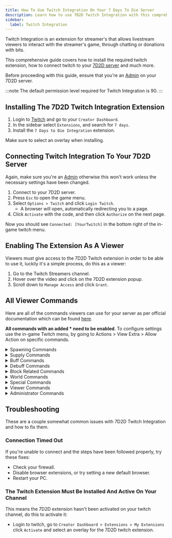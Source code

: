 ```yaml
---
title: How To Use Twitch Integration On Your 7 Days To Die Server
description: Learn how to use 7D2D Twitch Integration with this comprehensive guide, this is suitable for any 7D2D server and isn't just related to Game Host Bros
sidebar:
  label: Twitch Integration
---
```


Twitch Integration is an extension for streamer's that allows livestream viewers to interact with the streamer's game, through chatting or donations with bits. 

This comprehensive guide covers how to install the required twitch extension, how to connect twitch to your [7D2D server](https://www.gamehostbros.com/7-days-to-die-server-hosting/) and much more.

Before proceeding with this guide, ensure that you're an [Admin](/games/7-days-to-die/adding-admins/) on your 7D2D server.

:::note
The default permission level required for Twitch Integration is 90.
:::

## Installing The 7D2D Twitch Integration Extension

<Steps>

1. Login to [Twitch](https://www.twitch.tv/) and go to your `Creator Dashboard`.
2. In the sidebar select `Extensions`, and search for `7 days`.
3. Install the `7 Days to Die Integration` extension.
</Steps>

Make sure to select an overlay when installing.

## Connecting Twitch Integration To Your 7D2D Server

Again, make sure you're an [Admin](/games/7-days-to-die/adding-admins/) otherwise this won't work unless the necessary settings have been changed.

<Steps>

1. Connect to your 7D2D server.
2. Press `Esc` to open the game menu.
3. Select `Options > Twitch` and click `Login Twitch`.
   - A browser will open, automatically redirecting you to a page.
4. Click `Activate` with the code, and then click `Authorize` on the next page.
</Steps>

Now you should see `Connected: [YourTwitch]` in the bottom right of the in-game twitch menu.

## Enabling The Extension As A Viewer

Viewers must give access to the 7D2D Twitch extension in order to be able to use it, luckily it's a simple process, do this as a viewer:

<Steps>

1. Go to the Twitch Streamers channel.
2. Hover over the video and click on the 7D2D extension popup.
3. Scroll down to `Manage Access` and click `Grant`.
</Steps>

## All Viewer Commands

Here are all of the commands viewers can use for your server as per official documentation which can be found [here](https://7daystodie.com/wp-content/uploads/2023/10/twitch_documentation_rev_10_26_2023.pdf).

**All commands with an added * need to be enabled**. To configure settings use the in-game Twitch menu, by going to Actions > View Extra > Allow Action on specific commands.

<details>
<summary>Spawning Commands</summary>

| Command           | Description                                          |
|-------------------|------------------------------------------------------|
| #spawn_bear       | Spawns a bear.                                       |
| #spawn_biker      | Spawns a biker zombie.                               |
| #spawn_boar       | Spawns a boar.                                       |
| #spawn_cop        | Spawns a cop zombie.                                 |
| #spawn_coyote     | Spawns a coyote.                                     |
| #spawn_crawler    | Spawns a crawler zombie.                             |
| #spawn_demo       | Spawns a demo zombie.                                |
| #spawn_direwolf   | Spawns a direwolf.                                   |
| #spawn_dog        | Spawns a dog.                                        |
| #spawn_feral      | Spawns a feral zombie.                               |
| #spawn_lion       | Spawns a lion.                                       |
| #spawn_mama       | Spawns a big mama zombie.                            |
| #spawn_mutated    | Spawns a mutated zombie.                             |
| #spawn_normal     | Spawns a normal zombie.                              |
| #spawn_rad        | Spawns a radiated zombie.                            |
| #spawn_radvulture | Spawns a radiated vulture.                           |
| #spawn_snake      | Spawns a snake.                                      |
| #spawn_soldier    | Spawns a soldier zombie.                             |
| #spawn_spider     | Spawns a spider zombie.                              |
| #spawn_tourist    | Spawns a tourist zombie.                             |
| #spawn_vulture    | Spawns a vulture.                                    |
| #spawn_wight      | Spawns a wight zombie.                               |
| #spawn_wolf       | Spawns a wolf.                                       |
| #bomb_blitz       | Small groups of burnt zombies spawn and chase the target then explode. |
| #buffed_ferals    | Spawn a group of empowered feral zombies.            |
| #buffed_rads      | Spawn a group of empowered radiated zombies.         |
| #buffed_wights    | Spawn a group of empowered wights.                   |
| #buffed_zombies   | Spawn a group of empowered zombies.                  |
| #group_bears      | Spawn a group of bears.                              |
| #group_boars      | Spawn a group of boars.                              |
| #group_chickens   | Spawn a group of murder chickens.                    |
| #group_coyotes    | Spawn a group of coyotes.                            |
| #group_dogs       | Spawn a group of dogs.                               |
| #group_grace      | Spawn Grace with some boars.                         |
| #group_dogs     | Spawn a group of dogs.                                 |
| #group_grace    | Spawn Grace with some boars.                           |
| #group_vultures | Spawn a group of vultures.                             |
| #group_wolves   | Spawn a group of wolves.                               |
| #horde_bears    *  | Spawns a large group of bears.                         |
| #horde_boars    *  | Spawns a large group of boars.                         |
| #horde_chickens *  | Spawns a large group of chickens.                      |
| #horde_wolves   *  | Spawns a large group of wolves.                        |
| #horde_zombies  *  | Spawns a large group of regular zombies.               |
| #horde_ferals   *  | Spawns a large group of feral zombies.                 |
| #horde_rads     *  | Spawns a large group of radiated zombies.              |
</details>

<details>
<summary>Supply Commands</summary>

| Command             | Description                        |
|---------------------|------------------------------------|
| #supply_4x4         | Supplies a 4×4 parts crate.       |
| #supply_ammo        | Supplies an ammo crate.           |
| #supply_armor       | Supplies an armor crate.          |
| #supply_bicycle     | Supplies a bicycle parts crate.   |
| #supply_books       | Supplies a book crate.            |
| #supply_builder     | Spawns a single builder crate.    |
| #supply_electrical  | Supplies an electrical crate.     |
| #supply_explosives  | Supplies an explosives crate.     |
| #supply_farming     | Spawns a single farming crate.    |
| #supply_meal        | Supplies a meal crate.            |
| #supply_meds        | Supplies a medical crate.         |
| #supply_minibike    | Supplies a minibike parts crate.  |
| #supply_mods        | Supplies a mods crate.            |
| #supply_motorcycle  | Supplies a motorcycle parts crate.|
| #supply_resource    | Supplies a resource crate.        |
| #supply_robo        | Supplies a robotic crate.         |
| #supply_sammo       | Supplies a special ammo crate.    |
| #supply_tool        | Supplies a tool crate.            |
| #supply_utility     | Supplies an utility crate.        |
| #supply_weapon      | Supplies a weapon crate.          |
| #supply_candy       | Supplies a single candy crate.    |
| #supply_treasure    | Supplies a single treasure crate. |
</details>

<details>
<summary>Buff Commands</summary>

| Command            | Description                                                                                                   |
|--------------------|---------------------------------------------------------------------------------------------------------------|
| #boost_melee       | Cancels Weaken/No Melee if enabled on Target or increases melee damage for the target and their party for a limited time. |
| #boost_range       | Cancels Weaken/No Range if enabled on Target or increases range damage for the target and their party for a limited time. |
| #celebrate         | Any zombies/animals killed by the target and their party will explode into confetti for a limited time.        |
| #energize          | Increases stamina regeneration of the target and their party for a limited time.                               |
| #fast              | Cancels Slow if enabled on Target or increases the movement speed of the target and their party for a limited time. |
| #jump              | Increases jump height of the target and their party for a limited time.                                        |
| #leech             | Cancels Anti-Leech if enabled on Target or applies all damage given as health to the target and their party for a limited time. |
| #pack_mule         | Removes the encumbrance from the target and their party for a limited time.                                    |
| #regen             | Cancels Hurt if enabled on Target or increases health regen and removes all criticals for the target and their party for a limited time. |
| #shield            | Increases the damage resistance of the target and their party for a limited time.                              |
| #silly             | All sounds replaced with “Silly” sounds for a limited time.                                                    |
| #stay_still        | Cancels Keep Moving if enabled on Target or heals the target and their party for a limited time if they stop moving. |
| #infinite_ammo     | Enables infinite ammo for the target and their party for a limited time.                                       |
| #insta_regen       | Instantly heals the target and their party to full and removes all debuffs.                                    |
| #nourish           | Instantly removes hunger and thirst from the target and their party members.                                   |
| #pp_bonanza        | Everyone in your chat receives double the point generation for a limited time.                                 |
| #xp_gain           | Doubles all XP gains of the target and their party for a limited time.                                         |
</details>

<details>
<summary>Debuff Commands</summary>

| Command            | Description                                                                                                     |
|--------------------|-----------------------------------------------------------------------------------------------------------------|
| #antileech         | Cancels Leech if enabled on Target or applies all damage given as damage to the target and their party for a limited time. |
| #blur              | Blurs the vision of the target and their party for a limited time.                                              |
| #clumsy_runner   *  | Target and their party members have a chance to fall when running.                                              |
| #confuse           | Reverses all movement controls.                                                                                 |
| #deafen            | All sounds are reduced to near inaudible levels.                                                                |
| #distort           | Distorts the vision of the target and their party for a limited time.                                           |
| #dont_miss         | Target and their party take damage if they miss their attacks.                                                  |
| #double_spawns   *  | Doubles all spawns for the target and their party.                                                              |
| #encumbered      *  | Target and their party lose all bonuses that reduce encumbrance.                                                |
| #greyscale         | Changes the vision of the target and their party to black and white for a limited time.                         |
| #headshot          | Target and their party can only damage zombies and animals with headshots.                                      |
| #hurt              | Cancels Regen if enabled on Target or reduces the max health of the target and their party for a limited time.  |
| #keep_moving       | Cancels Stay Still if enabled on Target or damages the target and their party if they stop moving for a limited time. |
| #jumbled_backpack  | Shuffles the backpack of the target and their party for a limited time.                                         |
| #no_explosives     | No explosive use.                                                                                               |
| #no_melee          | Cancels Boost Melee if enabled on Target or stops any melee attacks for the target and their party for a limited time. |
| #no_range          | Cancels Boost Range if enabled on Target or stops any range attacks for the target and their party for a limited time. |
| #no_robo           | No robotic helpers will function.                                                                              |
| #no_stealth        | “Bombs” go off that give your position away in stealth.                                                         |
| #no_vehicle        | Using vehicles hurts you.                                                                                      |
| #newbie            | Reduces all attributes and perks of the target and their party to that of a new player.                         |
| #no_help           | Disables all helpful Twitch commands for a limited time.                                                        |
| #no_running    *    | Damages the Target and their party if they run for a limited time.                                              |
| #no_safe       *    | Target and their party take damage when inside a trader outpost or land claim area.                             |
| #no_trader     *    | Target and their party are not allowed to enter trader outposts for a limited time.                             |
| #painting          | A painting visual filter is applied to the player.                                                              |
| #resurrect       * | Enemies killed by the target or their party are resurrected.                                                    |
| #shield_enemies  * | Target and their party members do less damage to all enemies and animals.                                       |
| #silent_actions  * | Target no longer sees or hears notifications about Twitch Actions for the duration of the buff.                 |
| #slow              | Cancels Fast if enabled on Target or reduces the movement speed of the target and their party for 60 seconds.   |
| #tougher_enemies   | Target and their party have tougher enemies for a limited time.                                                 |
| #trippy            | Causes the target and their party to hallucinate for 60 seconds.                                                |
| #unlock_actions  *  | Target has progression turned off for a limited time.                                                           |
| #weak_jump       *  | Decreases the jump height of the target and their party for a limited time.                                     |
| #weak_melee        | You have decreased melee damage. (-75% melee damage).                                                           |

</details>

<details>
<summary>Block Related Commands</summary>

| Command           | Description                                                                                                     |
|-------------------|-----------------------------------------------------------------------------------------------------------------|
| #break_claim     * | Target’s nearby landclaim is broken, and the target and their party cannot place another for a limited time.    |
| #cacti           * | Spawns a group of cacti around the target.                                                                      |
| #destroy_base    * | Destroys the target’s entire land claim area.                                                                   |
| #destroy_station * | Destroys a random workstation (excluding campfires) near the target in their landclaim.                         |
| #doors_off       * | Removes all the doors in the area around the target.                                                            |
| #empty_boxes     * | Empties all the boxes in the target’s land claim.                                                               |
| #fill_base       * | Fills the target’s entire land claim area with dirt.                                                            |
| #grow             | Makes all nearby farming plants grow to their next stage.                                                       |
| #mine_field      * | Spawns a minefield around the target.                                                                           |
| #rename_signs    * | Renames all the signs and boxes in a land claim to "Renamed by [viewer]".                                       |
| #shuffle_boxes   * | Shuffles the contents of all nearby containers.                                                                 |
| #spike_traps     * | Spawns spike traps around the target.                                                                           |
| #spoil_boxes     * | Spoils all food in the entire bounds of the land claim.                                                         |
| #weaken_blocks   * | Sets all nearby blocks to 1 health around the Target. Does not work in safe zones.                              |
</details>

<details>
<summary>World Commands</summary>

| Command          | Description                                                                                                |
|------------------|------------------------------------------------------------------------------------------------------------|
| #daytime         | Moves time forward to the next morning. Can only be activated at night.                                   |
| #fog             | Commands fog to appear in the world around you.                                                           |
| #nighttime    *   | Moves time forward to the next night. Can only be activated during the day.                               |
| #no_time         | Moves time forward a small amount then hides the day and time display for the target and their party.      |
| #rain            | Commands rain to appear in the world around you.                                                          |
| #snow            | Commands snow to appear in the world around you.                                                          |
| #thunderstorm    | Commands a thunderstorm to appear in the world around you.                                               |
| #bloodmoon     *  | Triggers a bloodmoon event for the current day.                                                           |

</details>

<details>
<summary>Special Commands</summary>

| Command              | Description                                                                                                          |
|----------------------|----------------------------------------------------------------------------------------------------------------------|
| #add_fuel      *      | Sets the fuel of the target’s nearest owned vehicle to full.                                                        |
| #auto_pull           | Target has all spawned zombies pulled to their position periodically.                                               |
| #big_head            | Zombies, Animals, and NPCs have inflated heads! Easier headshots.                                                  |
| #blind         *      | Blinds the target and their party for 10 seconds.                                                                   |
| #burn_near           | All nearby zombies around the target are burned for a few seconds.                                                 |
| #bucket_head         | Zombies and Animals have buckets on their head for a short amount of time.                                         |
| #cripple_em          | All nearby zombies around the target are crippled and will crawl from now on.                                      |
| #dance_off           | All zombies and NPCs will dance as music plays.                                                                    |
| #degrade             | Slightly degrades all toolbelt items for the target and their party.                                               |
| #destroy_armor     * | Deletes all armor the target is wearing.                                                                            |
| #destroy_backpack  * | Deletes all items in the backpack of the target.                                                                   |
| #destroy_toolbelt  *  | Deletes all items in the toolbelt of the target.                                                                   |
| #dismantle_vehicle * | Dismantles vehicle into parts and places them in a bag with all mods and storage items.                           |
| #drop_held         * | Target drops their held item.                                                                                      |
| #drop_toolbelt     * | The target and their party drop all items in their toolbelt.                                                       |
| #ember_piles       * | Spawns a group of ember piles around the target.                                                                   |
| #empower_zombies     | All nearby zombies around the target gain empowered hands and attack the target.                                   |
| #empty_fuel      *    | Removes the fuel of the target’s nearest owned vehicle.                                                            |
| #enrage              | Forces all nearby zombies and animals to become enraged and attack the target.                                     |
| #end_cooldown        | Ends the current cooldown. Only works for cooldowns triggered by spawning too many zombies.                        |
| #jump_scare          | Scares the target with a random jump scare sound.                                                                  |
| #kaboom              | Explodes all zombies around the target without harming the target.                                                 |
| #lost       *            | Teleports selected player a short distance away, removes all map data and waypoints for that player.              |
| #mind_wipe    *       | Target and their party have their skill purchases refunded to them.                                                |
| #mixup      *         | Mixes contents of player's backpack and toolbelt.                                                                   |
| #pull                | Pulls all spawned enemies to the target so they can’t escape.                                                      |
| #pull_player         | Pulls the target to a random Twitch spawned enemy.                                                                 |
| #ragdoll             | All nearby zombies around the target fall down for a few seconds.                                                  |
| #ragdoll_players     | Target and their party fall down for a few seconds.                                                                |
| #repair              | Slightly repairs all toolbelt items for the target and their party.                                                |
| #repair_all          | Repairs all items on the target and their party members.                                                           |
| #reverse             | Forces the target and their party to reverse the direction they are facing.                                        |
| #scare               | Scares the target with a random enemy sound around the level of the target.                                       |
| #shock_near          | All nearby zombies around the target are shocked for a few seconds.                                                |
| #spoil               | Spoils all food in the inventory of the target and their party.                                                    |
| #teleport_short    *  | Teleports the target 50-100 meters in a random direction.                                                          |
| #teleport_medium   *  | Teleports the target 500-1000 meters in a random direction.                                                       |
| #teleport_long     *  | Teleports the target 1000-2000 meters in a random direction.                                                      |
| #teleport_up       *  | Teleports the player high into the sky (no fall damage).                                                           |
| #unload_ammo       *  | Unloads all ammunition from all weapons in a target's backpack/toolbelt.                                          |

</details>

<details>
<summary>Viewer Commands</summary>

| Command              | Description                                                          |
|----------------------|----------------------------------------------------------------------|
| #checkcredit         | Checks points balance for bit credit.                               |
| #checkpoints         | #cp Checks points balance for Pimp Points and Special Points.       |
| #actionstage         | #as #gs Checks action stage for streamer.                          |

</details>

<details>
<summary>Administrator Commands</summary>

| Command                       | Description                                                                             |
|-------------------------------|-----------------------------------------------------------------------------------------|
| #addcredit [target] [value]   | Adds the number of bit credit to targeted viewer. Does not expire.                    |
| #addpp [target|all] [value]   | Adds the number of PP to targeted viewer.                                             |
| #addsp [target] [value]       | Adds the number of SPECIAL points to targeted viewer. Does not expire.                |
| #checkcredit [target]         | Checks bit credit for a specified viewer.                                             |
| #commands                      | Lists administration chat commands.                                                   |
| #cp [target]                  | Checks points for a specified viewer.                                                 |
| #debug                         | Adds debug information to the outputlog.txt for submitting bug reports for Twitch Integration. |
| #pause                         | Pauses the Twitch Integration.                                                         |
| #redeem_giftsub [target]      | [value] *Test gift sub events.                                                        |
| #redeem_hypetrain [target]     | [value] *Test hype train events.                                                      |
| #redeem_raid [target]          | [value] *Test raid events.                                                            |
| #redeem_sub [target]           | [value] *Test sub events.                                                             |
| #remove_viewer [target]       | Removes targeted viewer data from streamer's database.                                |
| #reset_cooldowns               | Clears all the action cooldowns.                                                      |
| #setcooldown [seconds]        | Sets the global cooldown duration.                                                    |
| #setpot [value]               | Sets the value of the pot. The pot will continue to increase with interaction.       |
| #teleport_backpack            | Teleports streamer to their backpack.                                                 |
| #tp_backpack                  | Teleports streamer to their backpack.                                                 |
| #unpause                      | Unpauses the Twitch Integration.                                                       |
| #useprogression               | Enables progression.                                                                   |

</details>

## Troubleshooting

These are a couple somewhat common issues with 7D2D Twitch Integration and how to fix them.

### Connection Timed Out

If you're unable to connect and the steps have been followed properly, try these fixes:

- Check your firewall.
- Disable browser extensions, or try setting a new default browser.
- Restart your PC.

### The Twitch Extension Must Be Installed And Active On Your Channel

This means the 7D2D extension hasn't been activated on your twitch channel, do this to activate it:

- Login to twitch, go to `Creator Dashboard > Extensions > My Extensions` click `Activate` and select an overlay for the 7D2D twitch extension.






